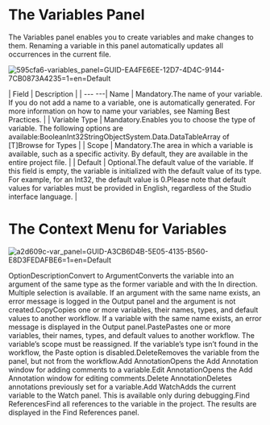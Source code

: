 ﻿# The Variables Panel

The Variables panel enables you to create variables and make changes to them. Renaming a variable in this panel automatically updates all occurrences in the current file.

![595cfa6-variables_panel=GUID-EA4FE6EE-12D7-4D4C-9144-7CB0873A4235=1=en=Default](/images/595cfa6-variables_panel=GUID-EA4FE6EE-12D7-4D4C-9144-7CB0873A4235=1=en=Default.png)


| Field | Description |
| --- ---| Name | Mandatory.The name of your variable. If you do not add a name to a variable, one is automatically generated. For more information on how to name your variables, see Naming Best Practices. |
| Variable Type | Mandatory.Enables you to choose the type of variable. The following options are available:BooleanInt32StringObjectSystem.Data.DataTableArray of [T]Browse for Types |
| Scope | Mandatory.The area in which a variable is available, such as a specific activity. By default, they are available in the entire project file. |
| Default | Optional.The default value of the variable. If this field is empty, the variable is initialized with the default value of its type. For example, for an Int32, the default value is 0.Please note that default values for variables must be provided in English, regardless of the Studio interface language. |

# The Context Menu for Variables

![a2d609c-var_panel=GUID-A3CB6D4B-5E05-4135-B560-E8D3FEDAFBE6=1=en=Default](/images/a2d609c-var_panel=GUID-A3CB6D4B-5E05-4135-B560-E8D3FEDAFBE6=1=en=Default.png)

OptionDescriptionConvert to ArgumentConverts the variable into an argument of the same type as the former variable and with the In direction. Multiple selection is available. If an argument with the same name exists, an error message is logged in the Output panel and the argument is not created.CopyCopies one or more variables, their names, types, and default values to another workflow. If a variable with the same name exists, an error message is displayed in the Output panel.PastePastes one or more variables, their names, types, and default values to another workflow. The variable’s scope must be reassigned. If the variable’s type isn’t found in the workflow, the Paste option is disabled.DeleteRemoves the variable from the panel, but not from the workflow.Add AnnotationOpens the Add Annotation window for adding comments to a variable.Edit AnnotationOpens the Add Annotation window for editing comments.Delete AnnotationDeletes annotations previously set for a variable.Add WatchAdds the current variable to the Watch panel. This is available only during debugging.Find ReferencesFind all references to the variable in the project. The results are displayed in the Find References panel.
